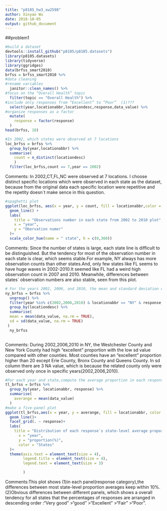 ```yaml
---
title: "p8105_hw3_xw2598"
author: Xinyao Wu
date: 2018-10-05
output: github_document
---
```


##problem1

```r
#build a dataset
devtools::install_github("p8105/p8105.datasets")
library(p8105.datasets)
library(tidyverse)
library(ggridges)
data(brfss_smart2010)
brfss = brfss_smart2010 %>% 
#data cleaning
#rename variables
  janitor::clean_names() %>% 
#focus on the “Overall Health” topic
  filter(topic == "Overall Health") %>% 
#include only responses from “Excellent” to “Poor”  (1)???
  select(year,locationabbr,locationdesc,response,data_value) %>% 
#organize responses as a factor
  mutate(
    response = factor(response)
  )
head(brfss, 10)
```


```r
#In 2002, which states were observed at 7 locations
loc_brfss = brfss %>% 
  group_by(year,locationabbr) %>% 
  summarise(
    count = n_distinct(locationdesc)
    )
  filter(loc_brfss,count == 7,year == 2002)
```
Comments: In 2002,CT,FL,NC were observed at 7 locations. I choose distinct specific locations  which were observed in each state as the dataset, because from the original data each specific location were repetitive and the repetity doesn`t make sence in this question.

```r
#spaghetti plot
ggplot(loc_brfss, aes(x = year, y = count, fill = locationabbr,color = locationabbr))+
  geom_line() +
  labs(
    title = "Observations number in each state from 2002 to 2010 plot",
    x = "year",
    y = "Obervation numer"
  )+
  scale_color_hue(name = " state", h = c(0,360))

```

Comments:  Since the number of states is large, each state line is difficult to be distinguished. But the tendency for most of the observation number in each state is clear, which seems stable.For example, NY always has more observation counts than other states.And, only few states like FL seems to have huge waves in 2002-2010.It seemed like FL had a weird high observation count in 2007 and 2010. Meanwhile, differences between states` observation numbers are also stable, seen from this plot.  

```r
# For the years 2002, 2006, and 2010, the mean and standard deviation of the proportion of “Excellent” responses across locations in NY State
ny_brfss = brfss %>% 
  ungroup() %>% 
  filter(year %in% c(2002,2006,2010) & locationabbr == "NY" & response == "Excellent") %>% 
  group_by(locationdesc) %>% 
  summarise(
  mean = mean(data_value, na.rm = TRUE),
  sd = sd(data_value, na.rm = TRUE) 
 ) 
  ny_brfss
 
```
Comments: During 2002,2006,2010 in NY, the Westchester County and New York County had  high "excellent" proportion with the low sd value compared with other counties. Most counties have an "excellent" proportion higher than 20 except Erie County, Bronx County and Queens County. In sd column there are 3 NA value, which is because the related county only were observed only once in specific years(2002,2006,2010).

```r

#For each year and state,compute the average proportion in each response category
tl_brfss = brfss %>% 
  group_by(year, locationabbr, response) %>% 
  summarise(
    averange = mean(data_value)
  )
#make a five-panel plot
ggplot(tl_brfss,aes(x = year, y = averange, fill = locationabbr, color = locationabbr))+
  geom_line()+
  facet_grid(. ~ response)+
  labs(
    title = "Distribution of each response`s state-level average proportion from 2002 to 2010",
      x = "year",
      y = "proportion(%)",
      color = "States"
  )+
  theme(axis.text = element_text(size = 4),
        legend.title = element_text(size = 4),
        legend.text = element_text(size = 3)

        )
```
Comments:This plot shows (1)in each panel(response category),the differences between most state-level proportion averages keep within 10%. (2)Obvious differences between different panels, which shows a overall tendency for all states that the percentages of responses are arranged in descending order :"Very good" >"good" >"Excellent" >"Fair" >"Poor".



 
